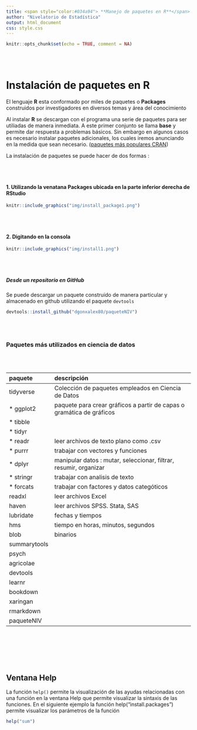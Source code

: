 ```yaml
---
title: <span style="color:#034a94"> **Manejo de paquetes en R**</span>
author: "Nivelatorio de Estadística"
output: html_document
css: style.css
---
```


```r
knitr::opts_chunk$set(echo = TRUE, comment = NA)
```

<br/><br/>

# **Instalación de paquetes en R**


El lenguaje **R** esta conformado por miles de paquetes o **Packages** construidos por investigadores en diversos temas y área del conocimiento

Al instalar **R** se descargan con el programa una serie de paquetes para ser utiliadas de manera inmediata. A este primer conjunto se llama **base** y permite dar respuesta a problemas básicos. Sin embargo en algunos casos es necesario instalar paquetes adicionales, los cuales iremos anunciando en la medida que sean necesario. ([paquetes más populares CRAN](https://gallery.shinyapps.io/087-crandash/))



La instalación de paquetes se puede hacer de dos formas : 

<br/><br/>

#### 1. Utilizando la venatana **Packages** ubicada en la parte inferior derecha de RStudio


```r
knitr::include_graphics("img/install_package1.png")
```


<br/><br/>

#### 2. Digitando en la consola 


```r
knitr::include_graphics("img/install1.png")
```

<br/><br/>

##### Desde un repositorio en GitHub

Se puede descargar un paquete construido de manera particular y almacenado en github utilizando el paquete `devtools`

```r
devtools::install_github("dgonxalex80/paqueteNIV")
```

<br/><br/>


### **Paquetes más utilizados en ciencia de datos** 

<br/><br/>


|    paquete        |  descripción                                              |
|:------------------|:----------------------------------------------------------|
|tidyverse          | Colección de paquetes empleados en Ciencia de Datos       |
| * ggplot2         | paquete para crear gráficos a partir de capas o gramática de gráficos             | 
| * tibble          | |
| * tidyr           | |
| * readr           | leer archivos de texto plano como .csv            |
| * purrr           | trabajar con vectores y funciones                 |
| * dplyr           | manipular datos : mutar, seleccionar, filtrar, resumir, organizar |
| * stringr         | trabajar con analisis de texto                    |
| * forcats         | trabajar con factores y datos categóticos         |
| readxl            | leer archivos Excel
| haven             | leer archivos SPSS. Stata, SAS
| lubridate         | fechas y tiempos
| hms               | tiempo en horas, minutos, segundos
| blob              | binarios
|summarytools       ||
|psych       ||
|agricolae||
|devtools ||
|learnr       ||
|bookdown||
|xaringan||
|rmarkdown||
|paqueteNIV       ||

<br/><br/>


<br/><br/>


## **Ventana Help**

La función `help()`  permite la visualización de las ayudas relacionadas con una función en la ventana Help  que permite visualizar la sintaxis de las funciones. En el siguiente ejemplo la función help("install.packages") permite visualizar los parámetros de la función

```r
help("sum")
```


